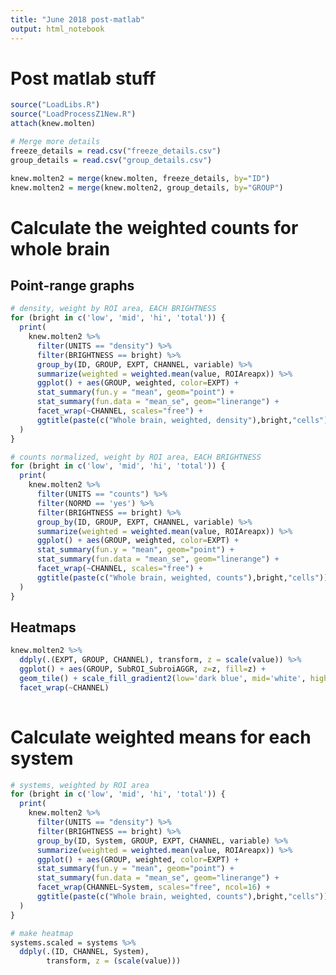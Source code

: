 ```yaml
---
title: "June 2018 post-matlab"
output: html_notebook
---
```


# Post matlab stuff

```r
source("LoadLibs.R")
source("LoadProcessZ1New.R")
attach(knew.molten)

# Merge more details
freeze_details = read.csv("freeze_details.csv")
group_details = read.csv("group_details.csv")

knew.molten2 = merge(knew.molten, freeze_details, by="ID")
knew.molten2 = merge(knew.molten2, group_details, by="GROUP")


```


# Calculate the weighted counts for whole brain
## Point-range graphs
```r


# density, weight by ROI area, EACH BRIGHTNESS
for (bright in c('low', 'mid', 'hi', 'total')) {
  print(
    knew.molten2 %>%
      filter(UNITS == "density") %>%
      filter(BRIGHTNESS == bright) %>%
      group_by(ID, GROUP, EXPT, CHANNEL, variable) %>%
      summarize(weighted = weighted.mean(value, ROIAreapx)) %>%
      ggplot() + aes(GROUP, weighted, color=EXPT) + 
      stat_summary(fun.y = "mean", geom="point") + 
      stat_summary(fun.data = "mean_se", geom="linerange") + 
      facet_wrap(~CHANNEL, scales="free") + 
      ggtitle(paste(c("Whole brain, weighted, density"),bright,"cells"))
  )
}

# counts normalized, weight by ROI area, EACH BRIGHTNESS
for (bright in c('low', 'mid', 'hi', 'total')) {
  print(
    knew.molten2 %>%
      filter(UNITS == "counts") %>%
      filter(NORMD == 'yes') %>%
      filter(BRIGHTNESS == bright) %>%
      group_by(ID, GROUP, EXPT, CHANNEL, variable) %>%
      summarize(weighted = weighted.mean(value, ROIAreapx)) %>%
      ggplot() + aes(GROUP, weighted, color=EXPT) + 
      stat_summary(fun.y = "mean", geom="point") + 
      stat_summary(fun.data = "mean_se", geom="linerange") + 
      facet_wrap(~CHANNEL, scales="free") + 
      ggtitle(paste(c("Whole brain, weighted, counts"),bright,"cells"))
  )
}


```

## Heatmaps
```r

knew.molten2 %>%
  ddply(.(EXPT, GROUP, CHANNEL), transform, z = scale(value)) %>%
  ggplot() + aes(GROUP, SubROI_SubroiAGGR, z=z, fill=z) +
  geom_tile() + scale_fill_gradient2(low='dark blue', mid='white', high='red') +
  facet_wrap(~CHANNEL)
  

```


# Calculate weighted means for each system

```r

# systems, weighted by ROI area
for (bright in c('low', 'mid', 'hi', 'total')) {
  print(
    knew.molten2 %>%
      filter(UNITS == "density") %>%
      filter(BRIGHTNESS == bright) %>%
      group_by(ID, System, GROUP, EXPT, CHANNEL, variable) %>%
      summarize(weighted = weighted.mean(value, ROIAreapx)) %>%
      ggplot() + aes(GROUP, weighted, color=EXPT) + 
      stat_summary(fun.y = "mean", geom="point") + 
      stat_summary(fun.data = "mean_se", geom="linerange") + 
      facet_wrap(CHANNEL~System, scales="free", ncol=16) + 
      ggtitle(paste(c("Whole brain, weighted, counts"),bright,"cells"))
  )
}

# make heatmap
systems.scaled = systems %>%
  ddply(.(ID, CHANNEL, System), 
        transform, z = (scale(value)))


```


